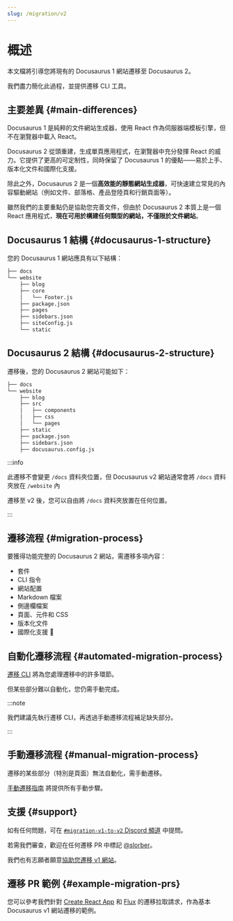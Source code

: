 ```yaml
---
slug: /migration/v2
---
```


# 概述

本文檔將引導您將現有的 Docusaurus 1 網站遷移至 Docusaurus 2。

我們盡力簡化此過程，並提供遷移 CLI 工具。

## 主要差異 {#main-differences}

Docusaurus 1 是純粹的文件網站生成器，使用 React 作為伺服器端模板引擎，但不在瀏覽器中載入 React。

Docusaurus 2 從頭重建，生成單頁應用程式，在瀏覽器中充分發揮 React 的威力。它提供了更高的可定制性，同時保留了 Docusaurus 1 的優點——易於上手、版本化文件和國際化支援。

除此之外，Docusaurus 2 是一個**高效能的靜態網站生成器**，可快速建立常見的內容驅動網站（例如文件、部落格、產品登陸頁和行銷頁面等）。

雖然我們的主要重點仍是協助您完善文件，但由於 Docusaurus 2 本質上是一個 React 應用程式，**現在可用於構建任何類型的網站，不僅限於文件網站**。

## Docusaurus 1 結構 {#docusaurus-1-structure}

您的 Docusaurus 1 網站應具有以下結構：

```bash
├── docs
└── website
    ├── blog
    ├── core
    │   └── Footer.js
    ├── package.json
    ├── pages
    ├── sidebars.json
    ├── siteConfig.js
    └── static
```

## Docusaurus 2 結構 {#docusaurus-2-structure}

遷移後，您的 Docusaurus 2 網站可能如下：

```sh
├── docs
└── website
    ├── blog
    ├── src
    │   ├── components
    │   ├── css
    │   └── pages
    ├── static
    ├── package.json
    ├── sidebars.json
    ├── docusaurus.config.js
```

:::info

此遷移不會變更 `/docs` 資料夾位置，但 Docusaurus v2 網站通常會將 `/docs` 資料夾放在 `/website` 內

遷移至 v2 後，您可以自由將 `/docs` 資料夾放置在任何位置。

:::

## 遷移流程 {#migration-process}

要獲得功能完整的 Docusaurus 2 網站，需遷移多項內容：

- 套件
- CLI 指令
- 網站配置
- Markdown 檔案
- 側邊欄檔案
- 頁面、元件和 CSS
- 版本化文件
- 國際化支援 🚧

## 自動化遷移流程 {#automated-migration-process}

[遷移 CLI](./migration-automated.mdx) 將為您處理遷移中的許多環節。

但某些部分難以自動化，您仍需手動完成。

:::note

我們建議先執行遷移 CLI，再透過手動遷移流程補足缺失部分。

:::

## 手動遷移流程 {#manual-migration-process}

遷移的某些部分（特別是頁面）無法自動化，需手動遷移。

[手動遷移指南](./migration-manual.mdx) 將提供所有手動步驟。

## 支援 {#support}

如有任何問題，可在 [`#migration-v1-to-v2` Discord 頻道](https://discord.gg/C3P6CxMMxY) 中提問。

若需我們審查，歡迎在任何遷移 PR 中標記 [@slorber](https://github.com/slorber)。

我們也有志願者願意[協助您遷移 v1 網站](https://github.com/facebook/docusaurus/issues/1834)。

## 遷移 PR 範例 {#example-migration-prs}

您可以參考我們針對 [Create React App](https://github.com/facebook/create-react-app/pull/7785) 和 [Flux](https://github.com/facebook/flux/pull/471) 的遷移拉取請求，作為基本 Docusaurus v1 網站遷移的範例。